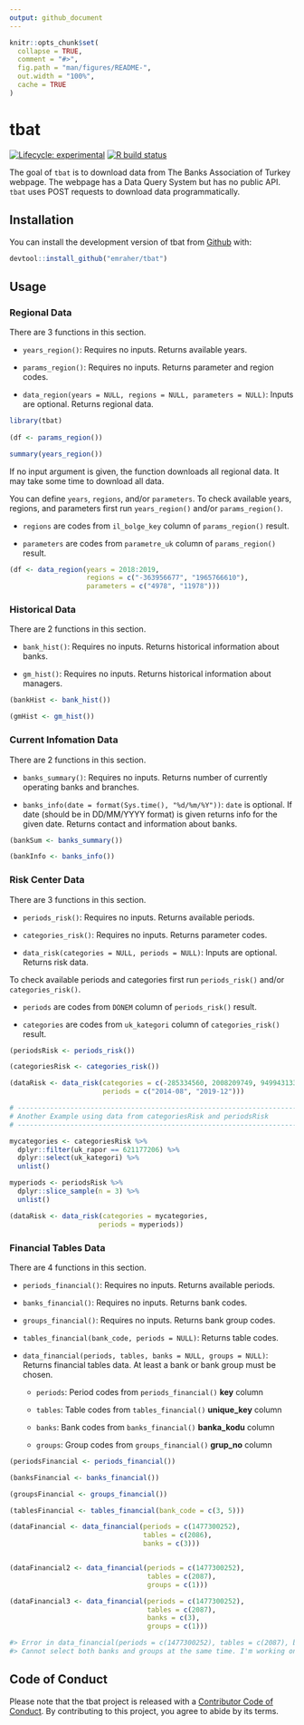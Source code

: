 ```yaml
---
output: github_document
---
```


<!-- README.md is generated from README.Rmd. Please edit that file -->

```r
knitr::opts_chunk$set(
  collapse = TRUE,
  comment = "#>",
  fig.path = "man/figures/README-",
  out.width = "100%",
  cache = TRUE
)
```

# tbat

<!-- badges: start -->
[![Lifecycle: experimental](https://img.shields.io/badge/lifecycle-experimental-orange.svg)](https://www.tidyverse.org/lifecycle/#experimental)
[![R build status](https://github.com/emraher/tbat/workflows/R-CMD-check/badge.svg)](https://github.com/emraher/tbat/actions)
<!-- badges: end -->

The goal of `tbat` is to download data from The Banks Association of Turkey webpage. The webpage has a Data Query System but has no public API. `tbat` uses POST requests to download data programmatically.

## Installation

You can install the development version of tbat from [Github](https://github.com/emraher/tbat) with:

``` r
devtool::install_github("emraher/tbat")
```

## Usage

### Regional Data

There are 3 functions in this section.

- `years_region()`: Requires no inputs. Returns available years.

- `params_region()`: Requires no inputs. Returns parameter and region codes.

- `data_region(years = NULL, regions = NULL, parameters = NULL)`: Inputs are optional. Returns regional data.


```r
library(tbat)
        
(df <- params_region())

summary(years_region())
```

If no input argument is given, the function downloads all regional data. It may take some time to download all data. 

You can define `years`, `regions`, and/or `parameters`. To check available years, regions, and parameters first run `years_region()` and/or `params_region()`.

- `regions` are codes from `il_bolge_key` column of `params_region()` result.

- `parameters` are codes from `parametre_uk` column of `params_region()` result.



```r
(df <- data_region(years = 2018:2019, 
                   regions = c("-363956677", "1965766610"), 
                   parameters = c("4978", "11978")))
```


### Historical Data

There are 2 functions in this section.

- `bank_hist()`: Requires no inputs. Returns historical information about banks.

- `gm_hist()`: Requires no inputs. Returns historical information about managers.

```r
(bankHist <- bank_hist())

(gmHist <- gm_hist())
```


### Current Infomation Data

There are 2 functions in this section.

- `banks_summary()`: Requires no inputs. Returns number of currently operating banks and branches.

- `banks_info(date = format(Sys.time(), "%d/%m/%Y"))`: `date` is optional. If date (should be in DD/MM/YYYY format) is given returns info for the given date. Returns contact and information about banks.

```r
(bankSum <- banks_summary())

(bankInfo <- banks_info())
```

### Risk Center Data

There are 3 functions in this section.

- `periods_risk()`: Requires no inputs. Returns available periods.

- `categories_risk()`: Requires no inputs. Returns parameter codes.

- `data_risk(categories = NULL, periods = NULL)`: Inputs are optional. Returns risk data.

To check available periods and categories first run `periods_risk()` and/or `categories_risk()`.

- `periods` are codes from `DONEM` column of `periods_risk()` result.

- `categories` are codes from `uk_kategori` column of `categories_risk()` result.


```r
(periodsRisk <- periods_risk())

(categoriesRisk <- categories_risk())

(dataRisk <- data_risk(categories = c(-285334560, 2008209749, 949943133),
                       periods = c("2014-08", "2019-12")))

# -------------------------------------------------------------------------- ###
# Another Example using data from categoriesRisk and periodsRisk
# -------------------------------------------------------------------------- ###

mycategories <- categoriesRisk %>% 
  dplyr::filter(uk_rapor == 621177206) %>% 
  dplyr::select(uk_kategori) %>% 
  unlist()

myperiods <- periodsRisk %>% 
  dplyr::slice_sample(n = 3) %>% 
  unlist()

(dataRisk <- data_risk(categories = mycategories,
                      periods = myperiods))
```


### Financial Tables Data

There are 4 functions in this section.

- `periods_financial()`: Requires no inputs. Returns available periods.

- `banks_financial()`: Requires no inputs. Returns bank codes.

- `groups_financial()`: Requires no inputs. Returns bank group codes.

- `tables_financial(bank_code, periods = NULL)`: Returns table codes.

- `data_financial(periods, tables, banks = NULL, groups = NULL)`: Returns financial tables data. At least a bank or bank group must be chosen. 

    -  `periods`: Period codes from `periods_financial()` **key** column
    
    -  `tables`: Table codes from `tables_financial()` **unique_key** column
    
    -  `banks`: Bank codes from `banks_financial()` **banka_kodu** column
    
    -  `groups`: Group codes from `groups_financial()` **grup_no** column

```r
(periodsFinancial <- periods_financial())

(banksFinancial <- banks_financial())

(groupsFinancial <- groups_financial())

(tablesFinancial <- tables_financial(bank_code = c(3, 5)))

(dataFinancial <- data_financial(periods = c(1477300252),
                                 tables = c(2086),
                                 banks = c(3)))


(dataFinancial2 <- data_financial(periods = c(1477300252),
                                  tables = c(2087),
                                  groups = c(1)))
```


```r
(dataFinancial3 <- data_financial(periods = c(1477300252),
                                  tables = c(2087),
                                  banks = c(3),
                                  groups = c(1)))

#> Error in data_financial(periods = c(1477300252), tables = c(2087), banks = c(3),  : 
#> Cannot select both banks and groups at the same time. I'm working on this and will fix it soon!

```


## Code of Conduct

Please note that the tbat project is released with a [Contributor Code of Conduct](https://contributor-covenant.org/version/2/0/CODE_OF_CONDUCT.html). By contributing to this project, you agree to abide by its terms.
